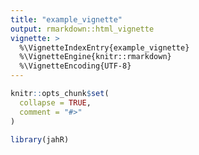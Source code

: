 ```yaml
---
title: "example_vignette"
output: rmarkdown::html_vignette
vignette: >
  %\VignetteIndexEntry{example_vignette}
  %\VignetteEngine{knitr::rmarkdown}
  %\VignetteEncoding{UTF-8}
---
```


```r
knitr::opts_chunk$set(
  collapse = TRUE,
  comment = "#>"
)
```

```r
library(jahR)
```
